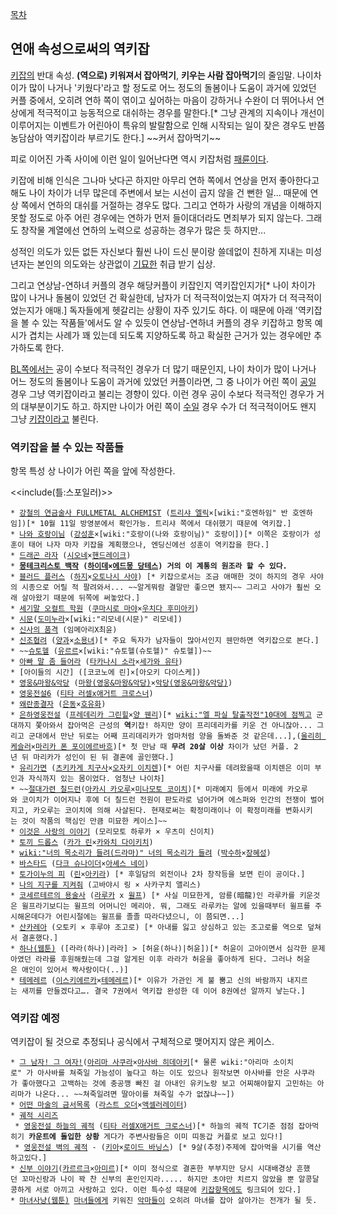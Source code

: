 [[목차]]
== 연애 속성으로써의 역키잡 ==
[[키잡]]의 반대 속성. '''(역으로) 키워져서 잡아먹기''', '''키우는 사람 잡아먹기'''의 줄임말. 나이차이가 많이 나거나 '키웠다'라고 할 정도로 어느 정도의 돌봄이나 도움이 과거에 있었던 커플 중에서, 오히려 연하 쪽이 엮이고 싶어하는 마음이 강하거나 수완이 더 뛰어나서 연상에게 적극적이고 능동적으로 대쉬하는 경우를 말한다.[* 그냥 관계의 지속이나 개선이 이루어지는 이벤트가 어린아이 특유의 발랄함으로 인해 시작되는 일이 잦은 경우도 반쯤 농담삼아 역키잡이라 부르기도 한다.] ~~커서 잡아먹기~~

피로 이어진 가족 사이에 이런 일이 일어난다면 역시 키잡처럼 [[패륜]]이다.

키잡에 비해 인식은 그나마 낫다곤 하지만 아무리 연하 쪽에서 연상을 먼저 좋아한다고 해도 나이 차이가 너무 많은데 주변에서 보는 시선이 곱지 않을 건 뻔한 일... 때문에 연상 쪽에서 연하의 대쉬를 거절하는 경우도 많다. 그리고 연하가 사랑의 개념을 이해하지 못할 정도로 아주 어린 경우에는 연하가 먼저 들이대더라도 면죄부가 되지 않는다.  그래도 창작물 계열에선 연하의 노력으로 성공하는 경우가 많은 듯 하지만...

성적인 의도가 있든 없든 자신보다 훨씬 나이 드신 분이랑 쓸데없이 친하게 지내는 미성년자는 본인의 의도와는 상관없이 [[기묘]]한 취급 받기 십상.

그리고 연상남-연하녀 커플의 경우 해당커플이 키잡인지 역키잡인지가[* 나이 차이가 많이 나거나 돌봄이 있었던 건 확실한데, 남자가 더 적극적이었는지 여자가 더 적극적이었는지가 애매.] 독자들에게 헷갈리는 상황이 자주 있기도 하다. 이 때문에 아래 '역키잡을 볼 수 있는 작품들'에서도 알 수 있듯이 연상남-연하녀 커플의 경우 키잡하고 항목 예시가 겹치는 사례가 꽤 있는데 되도록 지양하도록 하고 확실한 근거가 있는 경우에만 추가하도록 한다.

[[BL]]쪽에서는 공이 수보다 적극적인 경우가 더 많기 때문인지, 나이 차이가 많이 나거나 어느 정도의 돌봄이나 도움이 과거에 있었던 커플이라면, 그 중 나이가 어린 쪽이 [[공]]일 경우 그냥 역키잡이라고 불리는 경향이 있다. 이런 경우 공이 수보다 적극적인 경우가 거의 대부분이기도 하고. 하지만 나이가 어린 쪽이 [[수]]일 경우 수가 더 적극적이어도 왠지 그냥 [[키잡]]이라고 불린다.

=== 역키잡을 볼 수 있는 작품들 ===
항목 특성 상 나이가 어린 쪽을 앞에 작성한다.

<<include(틀:스포일러)>>
 * [[강철의 연금술사 FULLMETAL ALCHEMIST]] ([[트리샤 엘릭]]×[wiki:"호엔하임" 반 호엔하임])[* 10월 11일 방영분에서 확인가능. 트리샤 쪽에서 대쉬했기 때문에 역키잡.]
 * [[나와 호랑이님]] ([[강성훈]]×[wiki:"호랑이(나와 호랑이님)" 호랑이])[* 이쪽은 호랑이가 성훈이 태어 나자 마자 키잡을 계획했으나, 엔딩신에선 성훈이 역키잡을 한다.] 
 * [[드래곤 라자]] ([[시오네]]×[[핸드레이크]])
 * '''[[몽테크리스토 백작]] ([[하이데]]×[[에드몽 당테스]]) 거의 이 계통의 원조라 할 수 있다.''' 
 * [[블러드 플러스]] ([[하지]]×[[오토나시 사야]]) [* 키잡으로서는 조금 애매한 것이 하지의 경우 사야의 시종으로 어릴 적 팔려와서... ~~알게뭐람 결말만 좋으면 됐지~~ 그리고 사야가 훨씬 오래 살아왔기 때문에 뒤쪽에 써놓았다.]
 * [[세기말 오컬트 학원]] ([[쿠마시로 마야]]×[[우치다 후미아키]])
 * [[시문]]([[도미누라]]×[wiki:"리모네(시문)" 리모네])
 * [[신사의 품격]] (임메아리X최윤)
 * [[신조협려]] ([[양과]]×[[소용녀]])[* 주요 독자가 남자들이 많아서인지 웬만하면 역키잡으로 본다.]
 * ~~[[슈토헬]] ([[유르르]]×[wiki:"슈토헬(슈토헬)" 슈토헬])~~
 * [[아빠 말 좀 들어라]] ([[타카나시 소라]]×[[세가와 유타]])
 * [아이들의 시간] ([코코노에 린]×[아오키 다이스케])
 * [[영웅&마왕&악당]] ([[마왕(영웅&마왕&악당)]]×[[악당(영웅&마왕&악당)]])
 * [[영웅전설6]] ([[티타 러셀]]x[[애거트 크로스너]])
 * [[왜란종결자]] ([[은동]]×[[호유화]])
 * [[은하영웅전설]] ([[프레데리카 그린힐]]×[[양 웬리]])[* [[wiki:"엘 파실 탈출작전"10대에 점찍고]] 군대까지 쫓아와서 잡아먹은 근성의 '''역'''키잡! 하지만 양이 프리데리카를 키운 건 아니잖아... 그리고 군대에서 만난 뒤로는 어째 프리데리카가 엄마처럼 양을 돌봐준 것 같은데...],([[울리히 케슬러]]×[[마리카 폰 포이에르바흐]])[* 첫 만남 때 '''무려 20살 이상''' 차이가 났던 커플. 2년 뒤 마리카가 성인이 된 뒤 결혼에 골인했다.]
 * [[유리가면]] ([[츠키카게 치구사]]×[[오자키 이치렌]])[* 어린 치구사를 데려왔을때 이치렌은 이미 부인과 자식까지 있는 몸이었다. 엄청난 나이차]
 * ~~[[절대가련 칠드런]]([[아카시 카오루]]×[[미나모토 코이치]])[* 미래예지 등에서 미래에 카오루와 코이치가 이어지나 후에 더 칠드런 전원이 판도라로 넘어가며 에스퍼와 인간의 전쟁이 벌어지고, 카오루는 코이치에 의해 사살된다. 현재로써는 확정미래이나 이 확정미래를 변화시키는 것이 작품의 핵심인 만큼 미묘한 케이스]~~
 * [[이것은 사랑의 이야기]] (모리모토 하루카 × 우츠미 신이치)
 * [[토끼 드롭스]] ([[카가 린]]×[[카와치 다이키치]])
 * [[wiki:"너의 목소리가 들려(드라마)" 너의 목소리가 들려]] ([[박수하]]×[[장혜성]])
 * [[바스타드]] ([[다크 슈나이더]]×[[아셰스 네이]])
 * [[토가이누의 피]] ([[린]]×[[아키라]]) [* 후일담의 외전이나 2차 창작등을 보면 린이 공이다.]
 * [[나의 지구를 지켜줘]] (고바야시 링 × 사카구치 앨리스)
 * [[코세르테르의 용술사]] ([[라루카]] x [[윌프]]) [* 사실 미묘한게, 암룡(暗龍)인 라루카를 키운것은 윌프라기보디는 윌프의 어머니인 메리아. 뭐, 그래도 라루카는 알에 있을때부터 윌프를 주시해온데다가 어린시절에는 윌프를 졸졸 따라다녔으니, 이 쯤되면...]
 * [[산카레아]] (오토키 × 후루야 조고로) [* 아내를 잃고 상심하고 있는 조고로를 역으로 덮쳐서 결혼했다.]
 * [[하나(웹툰)]] ([라라(하나)|라라] > [허윤(하나)|허윤])[* 허윤이 고아이면서 심각한 문제아였던 라라를 후원해줬는데 그걸 알게된 이후 라라가 허윤을 좋아하게 된다. 그러나 허윤은 애인이 있어서 짝사랑이다(..)]
 * [[테메레르]] ([[이스키에르카]]×[[테메레르]])[* 이유가 가관인 게 불 뿜고 신의 바람까지 내지르는 새끼를 만들겠다고…. 결국 7권에서 역키잡 완성한 데 이어 8권에선 알까지 낳는다.]

=== 역키잡 예정 ===
역키잡이 될 것으로 추정되나 공식에서 구체적으로 맺어지지 않은 케이스.
 * [[그 남자! 그 여자!]]([[아리마 사쿠라]]×[[아사바 히데아키]][* 물론 wiki:"아리마 소이치로" 가 아사바를 쳐죽일 가능성이 높다고 하는 이도 있으나 원작보면 아사바를 안은 사쿠라가 좋아했다고 고백하는 것에 충공깽 빠진 걸 아내인 유키노랑 보고 어찌해야할지 고민하는 아리마가 나온다... ~~쳐죽일려면 딸아이를 쳐죽일 수가 없잖냐~~])
 * [[어떤 마술의 금서목록]] ([[라스트 오더]]×[[액셀러레이터(어떤 마술의 금서목록)|액셀러레이터]])
 * [[궤적 시리즈]]
  * [[영웅전설 하늘의 궤적]] ([[티타 러셀]]X[[애거트 크로스너]])[* 하늘의 궤적 TC기준 점점 잡아먹히기 '''카운트에 돌입한 상황''' 게다가 주변사람들은 이미 띠동갑 커플로 보고 있다!]
  * [[영웅전설 벽의 궤적]] - ([[키아]]×[[로이드 바닝스]]) [* 9살(추정)주제에 잡아먹을 시기를 역산하고있다.]
 * [[신부 이야기]]([[카르르크]]×[[아미르]])[* 이미 정식으로 결혼한 부부지만 당시 시대배경상 흔했던 꼬마신랑과 나이 꽉 찬 신부의 혼인인지라..... 하지만 초야만 치르지 않았을 뿐 알콩달콩하게 서로 아끼고 사랑하고 있다. 이런 특수성 때문에 [[키잡]]항목에도 링크되어 있다.] 
 * [[마녀사냥(웹툰)]] [[마녀]]들에게 키워진 [[악마]]들이 오히려 마녀를 잡아 살아가는 전개가 될 듯.

